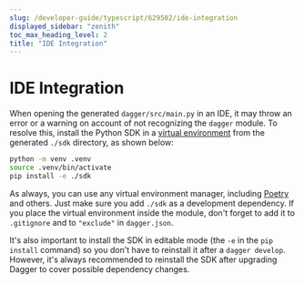 ```yaml
---
slug: /developer-guide/typescript/629502/ide-integration
displayed_sidebar: "zenith"
toc_max_heading_level: 2
title: "IDE Integration"
---
```



# IDE Integration

<PartialExperimentalDocs />

When opening the generated `dagger/src/main.py` in an IDE, it may throw an error or a warning on account of not recognizing the `dagger` module. To resolve this, install the Python SDK in a [virtual environment](https://packaging.python.org/en/latest/tutorials/installing-packages/#creating-virtual-environments) from the generated `./sdk` directory, as shown below:

```sh
python -m venv .venv
source .venv/bin/activate
pip install -e ./sdk
```

As always, you can use any virtual environment manager, including [Poetry](https://python-poetry.org) and others. Just make sure you add `./sdk` as a development dependency. If you place the virtual environment inside the module, don't forget to add it to `.gitignore` and to `"exclude"` in `dagger.json`.

It's also important to install the SDK in editable mode (the `-e` in the `pip install` command) so you don't have to reinstall it after a `dagger develop`. However, it's always recommended to reinstall the SDK after upgrading Dagger to cover possible dependency changes.
